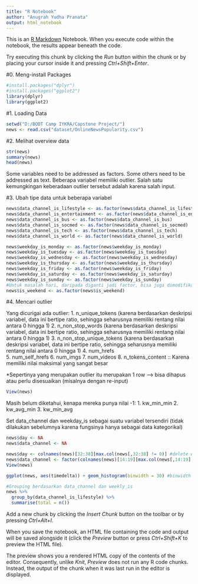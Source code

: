 ```yaml
---
title: "R Notebook"
author: "Anugrah Yudha Pranata"
output: html_notebook
---
```


This is an [R Markdown](http://rmarkdown.rstudio.com) Notebook. When you execute code within the notebook, the results appear beneath the code. 

Try executing this chunk by clicking the *Run* button within the chunk or by placing your cursor inside it and pressing *Ctrl+Shift+Enter*. 

#0. Meng-install Packages

```r
#install.packages("dplyr")
#install.packages("ggplot2")
library(dplyr)
library(ggplot2)
```


#1. Loading Data

```r
setwd("D:/BODT Camp IYKRA/Capstone Project/")
news <- read.csv("dataset/OnlineNewsPopularity.csv")
```

#2. Melihat overview data

```r
str(news)
summary(news)
head(news)
```

Some variables need to be addressed as factors. Some others need to be addressed as text.
Beberapa variabel memiliki outlier. Salah satu kemungkingan keberadaan outlier tersebut adalah karena salah input.

#3. Ubah tipe data untuk beberapa variabel

```r
news$data_channel_is_lifestyle <- as.factor(news$data_channel_is_lifestyle)
news$data_channel_is_entertainment <- as.factor(news$data_channel_is_entertainment)
news$data_channel_is_bus <- as.factor(news$data_channel_is_bus)
news$data_channel_is_socmed <- as.factor(news$data_channel_is_socmed)
news$data_channel_is_tech <- as.factor(news$data_channel_is_tech)
news$data_channel_is_world <- as.factor(news$data_channel_is_world)

news$weekday_is_monday <- as.factor(news$weekday_is_monday)
news$weekday_is_tuesday <- as.factor(news$weekday_is_tuesday)
news$weekday_is_wednesday <- as.factor(news$weekday_is_wednesday)
news$weekday_is_thursday <- as.factor(news$weekday_is_thursday)
news$weekday_is_friday <- as.factor(news$weekday_is_friday)
news$weekday_is_saturday <- as.factor(news$weekday_is_saturday)
news$weekday_is_sunday <- as.factor(news$weekday_is_sunday)
#Untuk masalah hari, daripada diganti jadi factor, bisa juga dimodifikasi dengan gabungin semua data, terus diganti jadi factor (data berskala nominal, yaitu nama-nama hari)
news$is_weekend <- as.factor(news$is_weekend)
```

#4. Mencari outlier

Yang dicurigai ada outlier:
1. n_unique_tokens
(karena berdasarkan deskripsi variabel, data ini bertipe ratio, sehingga seharusnya memiliki rentang nilai antara 0 hingga 1)
2. n_non_stop_words
(karena berdasarkan deskripsi variabel, data ini bertipe ratio, sehingga seharusnya memiliki rentang nilai antara 0 hingga 1)
3. n_non_stop_unique_tokens
(karena berdasarkan deskripsi variabel, data ini bertipe ratio, sehingga seharusnya memiliki rentang nilai antara 0 hingga 1)
4. num_hrefs     
5. num_self_hrefs
6. num_imgs
7. num_videos
8. n_tokens_content
:: Karena memiliki nilai maksimal yang sangat besar

*Sepertinya yang merupakan outlier itu merupakan 1 row --> bisa dihapus atau perlu disesuaikan (misalnya dengan re-input)

```r
View(news)
```

Masih belum diketahui, kenapa mereka punya nilai -1:
1. kw_min_min
2. kw_avg_min
3. kw_min_avg


Set data_channel dan weekday_is sebagai suatu variabel tersendiri (tidak dilakukan sebelumnya karena fungsinya hanya sebagai data kategorikal)

```r
news$day <- NA
news$data_channel <- NA

news$day <- colnames(news)[32:38][max.col(news[,32:38] != 0)] #delete weekday_is, capitalize huruf depannya, ubah jadi factor
news$data_channel <- factor(colnames(news)[14:19][max.col(news[,14:19] != 0)]) #delete data_channel_is, revisi beberapa katanya, capitalize huruf depannya, ubah jadi factor
View(news)
```




```r
ggplot(news, aes(timedelta)) + geom_histogram(binwidth = 30) #binwidth = 1 berarti dihitung perhari
```


```r
#Grouping berdasarkan data_channel dan weekly_is
news %>%
  group_by(data_channel_is_lifestyle) %>% 
  summarise(total = n())
```


Add a new chunk by clicking the *Insert Chunk* button on the toolbar or by pressing *Ctrl+Alt+I*.

When you save the notebook, an HTML file containing the code and output will be saved alongside it (click the *Preview* button or press *Ctrl+Shift+K* to preview the HTML file).

The preview shows you a rendered HTML copy of the contents of the editor. Consequently, unlike *Knit*, *Preview* does not run any R code chunks. Instead, the output of the chunk when it was last run in the editor is displayed.
